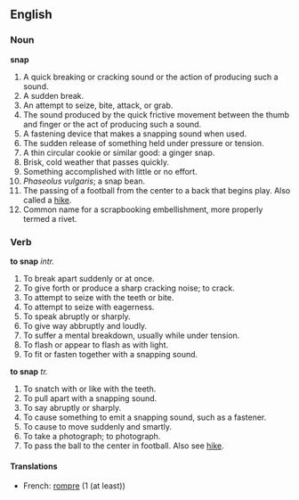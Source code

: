 ==English==

===Noun===

'''snap'''

# A quick breaking or cracking sound or the action of producing such a sound.
# A sudden break.
# An attempt to seize, bite, attack, or grab.
# The sound produced by the quick frictive movement between the thumb and finger or the act of producing such a sound.
# A fastening device that makes a snapping sound when used.
# The sudden release of something held under pressure or tension.
# A thin circular cookie or similar good: a ginger snap.
# Brisk, cold weather that passes quickly.
# Something accomplished with little or no effort.
# ''Phaseolus vulgaris''; a snap bean.
# The passing of a football from the center to a back that begins play. Also called a [[hike]].
# Common name for a scrapbooking embellishment, more properly termed a rivet.
===Verb===

'''to snap''' ''intr.''

#To break apart suddenly or at once.
#To give forth or produce a sharp cracking noise; to crack.
#To attempt to seize with the teeth or bite.
#To attempt to seize with eagerness.
#To speak abruptly or sharply.
#To give way abbruptly and loudly.
#To suffer a mental breakdown, usually while under tension.
#To flash or appear to flash as with light.
#To fit or fasten together with a snapping sound.

'''to snap''' ''tr.''
#To snatch with or like with the teeth.
#To pull apart with a snapping sound.
#To say abruptly or sharply.
#To cause something to emit a snapping sound, such as a fastener.
#To cause to move suddenly and smartly.
#To take a photograph; to photograph.
#To pass the ball to the center in football. Also see [[hike]].

====Translations====
*French: [[rompre]] (1 (at least))